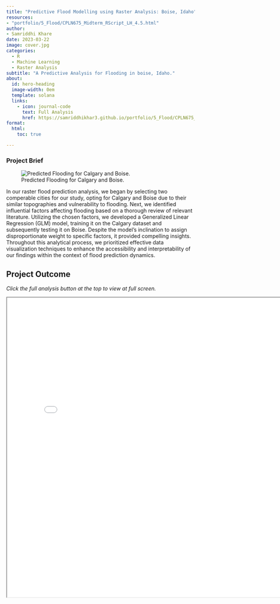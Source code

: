 ```yaml
---
title: "Predictive Flood Modelling using Raster Analysis: Boise, Idaho"
resources: 
- "portfolio/5_Flood/CPLN675_Midterm_RScript_LH_4.5.html"
author:
- Samriddhi Khare
date: 2023-03-22
image: cover.jpg
categories:
  - R
  - Machine Learning
  - Raster Analysis
subtitle: "A Predictive Analysis for Flooding in boise, Idaho."
about:
  id: hero-heading
  image-width: 0em
  template: solana
  links:
    - icon: journal-code
      text: Full Analysis
      href: https://samriddhikhar3.github.io/portfolio/5_Flood/CPLN675_Midterm_RScript_LH_4.5.html
format:
  html:
    toc: true

---
```


### Project Brief

![Predicted Flooding for Calgary and Boise.](both.png)

In our raster flood prediction analysis, we began by selecting two comperable cities for our study, opting for Calgary and Boise due to their similar topographies and vulnerability to flooding. Next, we identified influential factors affecting flooding based on a thorough review of relevant literature. Utilizing the chosen factors, we developed a Generalized Linear Regression (GLM) model, training it on the Calgary dataset and subsequently testing it on Boise. Despite the model's inclination to assign disproportionate weight to specific factors, it provided compelling insights. Throughout this analytical process, we prioritized effective data visualization techniques to enhance the accessibility and interpretability of our findings within the context of flood prediction dynamics.


## Project Outcome

*Click the full analysis button at the top to view at full screen.*

<iframe src="CPLN675_Midterm_RScript_LH_4.5.html" width="800" height="800">
  <p>Hi SOF</p>
</iframe>
